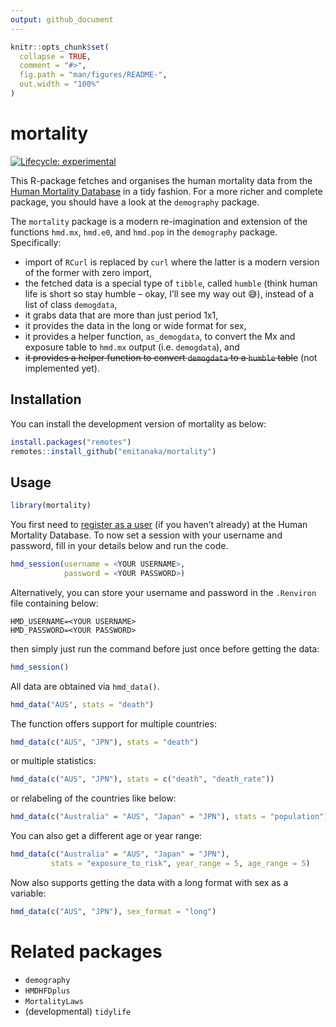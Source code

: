 ```yaml
---
output: github_document
---
```


<!-- README.md is generated from README.Rmd. Please edit that file -->

```r
knitr::opts_chunk$set(
  collapse = TRUE,
  comment = "#>",
  fig.path = "man/figures/README-",
  out.width = "100%"
)
```

# mortality

<!-- badges: start -->
[![Lifecycle: experimental](https://img.shields.io/badge/lifecycle-experimental-orange.svg)](https://lifecycle.r-lib.org/articles/stages.html#experimental)
<!-- badges: end -->

This R-package fetches and organises the human mortality data from the [Human Mortality Database](mortality.org) in a tidy fashion. For a more richer and complete package, you should have a look at the `demography` package. 

The `mortality` package is a modern re-imagination and extension of the functions `hmd.mx`, `hmd.e0`, and `hmd.pop` in the `demography` package. Specifically:

* import of `RCurl` is replaced by `curl` where the latter is a modern version of the former with zero import,
* the fetched data is a special type of `tibble`, called `humble` (think human life is short so stay humble -- okay, I'll see my way out 😅), instead of a list of class `demogdata`, 
* it grabs data that are more than just period 1x1, 
* it provides the data in the long or wide format for sex, 
* it provides a helper function, `as_demogdata`, to convert the Mx and exposure table to `hmd.mx` output (i.e. `demogdata`), and
* <strike>it provides a helper function to convert `demogdata` to a `humble` table</strike> (not implemented yet).

## Installation

You can install the development version of mortality as below:

``` r
install.packages("remotes")
remotes::install_github("emitanaka/mortality")
```

## Usage

```r
library(mortality)
```


You first need to [register as a user](https://www.mortality.org/mp/auth.pl) (if you haven't already) at the Human Mortality Database. To now set a session with 
your username and password, fill in your details below and run the code. 

```r
hmd_session(username = <YOUR USERNAME>,
            password = <YOUR PASSWORD>)
```

Alternatively, you can store your username and password in the `.Renviron` file
containing below:

```
HMD_USERNAME=<YOUR USERNAME>
HMD_PASSWORD=<YOUR PASSWORD>
```

then simply just run the command before just once before getting the data:

```r
hmd_session()
```

All data are obtained via `hmd_data()`. 

```r
hmd_data("AUS", stats = "death")
```

The function offers support for multiple countries:

```r
hmd_data(c("AUS", "JPN"), stats = "death")
```

or multiple statistics:

```r
hmd_data(c("AUS", "JPN"), stats = c("death", "death_rate"))
```

or relabeling of the countries like below:

```r
hmd_data(c("Australia" = "AUS", "Japan" = "JPN"), stats = "population")
```

You can also get a different age or year range:

```r
hmd_data(c("Australia" = "AUS", "Japan" = "JPN"), 
         stats = "exposure_to_risk", year_range = 5, age_range = 5)
```

Now also supports getting the data with a long format with sex as a variable:

```r
hmd_data(c("AUS", "JPN"), sex_format = "long")
```


# Related packages

* `demography`
* `HMDHFDplus`
* `MortalityLaws`
* (developmental) `tidylife`
